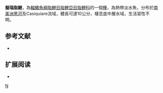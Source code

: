 {{Speciesbox 
| taxon = Bryconops inpai
| status = NE
| status_system = IUCN3.1
| authority =  [[Knöppel|Knöppel]], [[Junk|Junk]] & [[Géry|Géry]], 1968
| synonyms = 
}}
'''擬瑙脂鯉'''，為[[輻鰭魚綱|輻鰭魚綱]][[脂鯉目|脂鯉目]][[脂鯉亞目|脂鯉亞目]][[脂鯉科|脂鯉科]]的一個[[種|種]]，為熱帶淡水魚，分布於[[南美洲|南美洲]][[黑河|黑河]]及Casiquiare流域，體長可達10公分，棲息底中層水域，生活習性不明。

==参考文献==
{{refbegin}}
*{{FishBase_species|genus=Bryconops|species=inpai|year=2013|month=11}}
{{refend}}

== 扩展阅读 ==
{{refbegin}}
*{{wikispecies-inline|Bryconops inpai|擬瑙脂鯉}}
{{refend}}
{{Taxonbar|from=Q5728614}}

[[Category:瑙脂鯉屬|N]]


{{魚類小作品}}